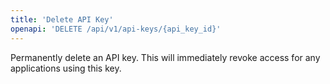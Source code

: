 ```yaml
---
title: 'Delete API Key'
openapi: 'DELETE /api/v1/api-keys/{api_key_id}'
---
```


Permanently delete an API key. This will immediately revoke access for any applications using this key.